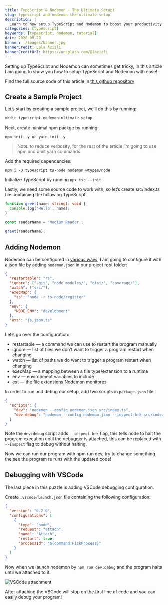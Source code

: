 ```yaml
---
title: TypeScript & Nodemon - The Ultimate Setup!
slug: typescript-and-nodemon-the-ultimate-setup
description: |
  Learn to how setup TypeScript and Nodemon to boost your productivity and develop with ease!
categories: [typescript]
keywords: [typescript, nodemon, tutorial]
date: 2020-09-29
banner: ./images/banner.jpg
bannerCredit: Lala Azizli
bannerCreditUrl: https://unsplash.com/@lazizli
---
```


Setting up TypeScript and Nodemon can sometimes get tricky, in this article I am going to show you how to setup TypeScript and Nodemon with ease!

Find the full source code of this article in [this github repository](https://github.com/talohana/typescript-nodemon-ultimate-setup)

## Create a Sample Project

Let’s start by creating a sample project, we’ll do this by running:

```shell
mkdir typescript-nodemon-ultimate-setup
```

Next, create minimal npm packge by running:

```shell
npm init -y or yarn init -y
```

> Note: to reduce verbosity, for the rest of the article i’m going to use npm and omit yarn commands

Add the required dependencies:

```shell
npm i -D typescript ts-node nodemon @types/node
```

Initialize TypeScript by running `npx tsc --init`

Lastly, we need some source code to work with, so let’s create src/index.ts file containing the following TypeScript:

```ts
function greet(name: string): void {
  console.log('Hello', name);
}

const readerName = 'Medium Reader';

greet(readerName);
```

## Adding Nodemon

Nodemon can be configured in [various ways](https://github.com/remy/nodemon#config-files),
I am going to configure it with a json file by adding `nodemon.json` in our project root folder:

```json
{
  "restartable": "rs",
  "ignore": [".git", "node_modules/", "dist/", "coverage/"],
  "watch": ["src/"],
  "execMap": {
    "ts": "node -r ts-node/register"
  },
  "env": {
    "NODE_ENV": "development"
  },
  "ext": "js,json,ts"
}
```

Let’s go over the configuration:

- restartable — a command we can use to restart the program manually
- ignore — list of files we don’t want to trigger a program restart when changing
- watch — list of paths we do want to trigger a program restart when changing
- execMap — a mapping between a file type/extension to a runtime
- env — environment variables to include
- ext — the file extensions Nodemon monitores

In order to run and debug our setup, add two scripts in `package.json` file:

```json
{
  "scripts": {
    "dev": "nodemon --config nodemon.json src/index.ts",
    "dev:debug": "nodemon --config nodemon.json --inspect-brk src/index.ts"
  }
}
```

Note the `dev:debug` script adds `--inspect-brk` flag, this tells node to halt the program execution until the debugger is attached, this can be replaced with
`--inspect` flag to debug without halting.

Now we can run our program with npm run dev, try to change something the see the program re runs with the updated code!

## Debugging with VSCode

The last piece in this puzzle is adding VSCode debugging configuration.

Create `.vscode/launch.json` file containing the following configuration:

```json
{
  "version": "0.2.0",
  "configurations": [
    {
      "type": "node",
      "request": "attach",
      "name": "Attach",
      "restart": true,
      "processId": "${command:PickProcess}"
    }
  ]
}
```

Now when we launch nodemon by `npm run dev:debug` and the program halts until we attached to it:

![VSCode attachment](./images/attach.png)

After attaching the VSCode will stop on the first line of code and you can easily debug your program!
